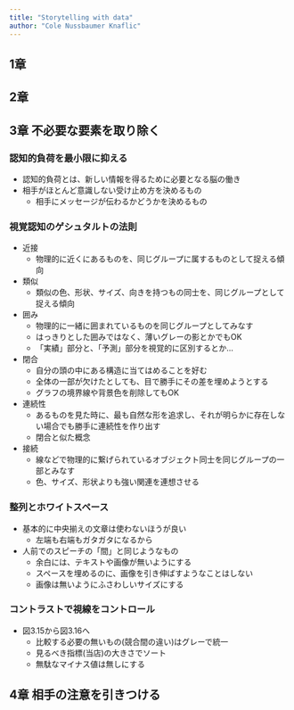```yaml
---
title: "Storytelling with data"
author: "Cole Nussbaumer Knaflic"
---
```


## 1章

## 2章

## 3章 不必要な要素を取り除く

### 認知的負荷を最小限に抑える
* 認知的負荷とは、新しい情報を得るために必要となる脳の働き
* 相手がほとんど意識しない受け止め方を決めるもの
  * 相手にメッセージが伝わるかどうかを決めるもの

### 視覚認知のゲシュタルトの法則
* 近接
  * 物理的に近くにあるものを、同じグループに属するものとして捉える傾向

* 類似
  * 類似の色、形状、サイズ、向きを持つもの同士を、同じグループとして捉える傾向
  
* 囲み
  * 物理的に一緒に囲まれているものを同じグループとしてみなす
  * はっきりとした囲みではなく、薄いグレーの影とかでもOK
  * 「実績」部分と、「予測」部分を視覚的に区別するとか…

* 閉合
  * 自分の頭の中にある構造に当てはめることを好む
  * 全体の一部が欠けたとしても、目で勝手にその差を埋めようとする
  * グラフの境界線や背景色を削除してもOK

* 連続性
  * あるものを見た時に、最も自然な形を追求し、それが明らかに存在しない場合でも勝手に連続性を作り出す
  * 閉合と似た概念

* 接続
  * 線などで物理的に繋げられているオブジェクト同士を同じグループの一部とみなす
  * 色、サイズ、形状よりも強い関連を連想させる

### 整列とホワイトスペース
* 基本的に中央揃えの文章は使わないほうが良い
  * 左端も右端もガタガタになるから

* 人前でのスピーチの「間」と同じようなもの
  * 余白には、テキストや画像が無いようにする
  * スペースを埋めるのに、画像を引き伸ばすようなことはしない
  * 画像は無いようにふさわしいサイズにする

### コントラストで視線をコントロール
* 図3.15から図3.16へ
  * 比較する必要の無いもの(競合間の違い)はグレーで統一
  * 見るべき指標(当店)の大きさでソート
  * 無駄なマイナス値は無しにする

## 4章 相手の注意を引きつける